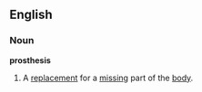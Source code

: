 ==English==

===Noun===
'''prosthesis'''
# A [[replace]]ment for a [[missing]] part of the [[body]].